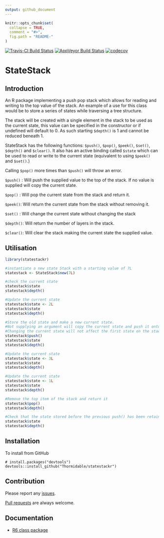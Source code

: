 ```yaml
---
output: github_document
---
```


<!-- README.md is generated from README.Rmd. Please edit that file -->

```r
knitr::opts_chunk$set(
  collapse = TRUE,
  comment = "#>",
  fig.path = "README-"
)
```

[![Travis-CI Build Status](https://travis-ci.org/Thormidable/statestackr.svg?branch=master)](https://travis-ci.org/Thormidable/statestackr)
[![AppVeyor Build Status](https://ci.appveyor.com/api/projects/status/github/Thormidable/statestackr?branch=master&svg=true)](https://ci.appveyor.com/project/Thormidable/statestackr)
[![codecov](https://codecov.io/gh/Thormidable/statestackr/branch/master/graph/badge.svg)](https://codecov.io/gh/Thormidable/statestackr)

# StateStack

## Introduction

An R package implementing a push pop stack which allows for reading and writing to the top value of the stack. An example of a use for this class would be to store a series of states while traversing a tree structure.

The stack will be created with a single element in the stack to be used as the current state, this value can be specified in the constructor or if undefined will default to 0. As such starting `$depth()` is 1 and cannot be reduced beneath 1.

StateStack has the following functions: `$push()`, `$pop()`, `$peek()`, `$set()`, `$depth()` and `$clear()`.
It also has an active binding called `$state` which can be used to read or write to the current state (equivalent to using `$peek()` and `$set()`.)

Calling `$pop()` more times than `$push()` will throw an error.

`$push()` : Will push the supplied value to the top of the stack. If no value is supplied will copy the current state.

`$pop()` : Will pop the current state from the stack and return it.

`$peek()`: Will return the current state from the stack without removing it.

`$set()` : Will change the current state without changing the stack

`$depth()`: Will return the number of layers in the stack.

`$clear()`: Will clear the stack making the current state the supplied value.

## Utilisation

```r
library(statestackr)

#instantiate a new state Stack with a starting value of 7L
statestack <- StateStack$new(7L)

#check the current state
statestack$state
statestack$depth()

#Update the current state
statestack$state <- 2L
statestack$state
statestack$depth()

#Store the old state and make a new current state.
#Not supplying an argument will copy the current state and push it onto the stack.
#Changing the current state will not affect the first state on the stack.
statestack$push()
statestack$state
statestack$depth()

#Update the current state
statestack$state <- 3L
statestack$state
statestack$depth()

#Update the current state
statestack$state <- 1L
statestack$state
statestack$depth()

#Remove the top item of the stack and return it
statestack$pop()
statestack$depth()

#Check that the state stored before the previous push() has been retained
statestack$state
statestack$depth()
```

## Installation

To install from GitHub
```
# install.packages("devtools")
devtools::install_github("Thormidable/statestackr")
```

## Contribution

Please report any [issues](https://github.com/Thormidable/statestackr/issues).

[Pull requests](https://github.com/Thormidable/statestackr/pulls) are always welcome.

## Documentation

- [R6 class package](https://cran.r-project.org/package=R6)
